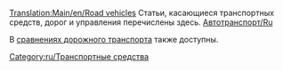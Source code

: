 [[Translation:Main/en/Road vehicles]]
Статьи, касающиеся транспортных средств, дорог и управления  перечислены здесь.
[[Main/ru/Автотранспорт|Автотранспорт/Ru]]

В [[Main/ru/Сравнение дорожного транспорта|cравнениях дорожного транспорта]] также доступны.

[[Category:ru/Транспортные средства]]